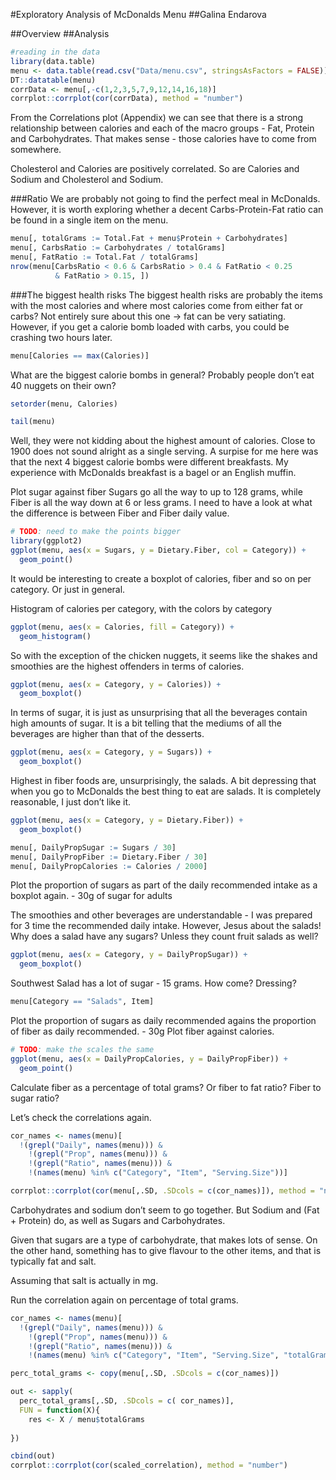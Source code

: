 #Exploratory Analysis of McDonalds Menu
##Galina Endarova

##Overview
##Analysis

```{r echo=FALSE}
#reading in the data
library(data.table)
menu <- data.table(read.csv("Data/menu.csv", stringsAsFactors = FALSE))
DT::datatable(menu)
corrData <- menu[,-c(1,2,3,5,7,9,12,14,16,18)]
corrplot::corrplot(cor(corrData), method = "number")
```
From the Correlations plot (Appendix) we can see that there is a strong 
relationship between calories and each of the macro groups - Fat, Protein and
Carbohydrates. That makes sense - those calories have to come from somewhere. 

Cholesterol and Calories are positively correlated. So are Calories and 
Sodium and Cholesterol and Sodium.

###Ratio
We are probably not going to find the perfect meal in McDonalds. However, 
it is worth exploring whether a decent Carbs-Protein-Fat ratio can be found 
in a single item on the menu. 

```{r}
menu[, totalGrams := Total.Fat + menu$Protein + Carbohydrates]
menu[, CarbsRatio := Carbohydrates / totalGrams]
menu[, FatRatio := Total.Fat / totalGrams]
nrow(menu[CarbsRatio < 0.6 & CarbsRatio > 0.4 & FatRatio < 0.25
          & FatRatio > 0.15, ])

```

###The biggest health risks 
The biggest health risks are probably the items with the most 
calories and where most calories come from either fat or carbs?
Not entirely sure about this one -> fat can be very satiating. However,
if you get a calorie bomb loaded with carbs, you could be crashing two hours 
later.
```{r}
menu[Calories == max(Calories)]
```

What are the biggest calorie bombs in general? Probably people don't eat
40 nuggets on their own?

```{r}
setorder(menu, Calories)

```

```{r}
tail(menu)
```

Well, they were not kidding about the highest amount of calories. Close to 1900 does not sound alright as a single serving. A surpise for me here was that the next 4 biggest calorie bombs were different breakfasts. My experience with McDonalds breakfast is a bagel or an English muffin.


Plot sugar against fiber
Sugars go all the way to up to 128 grams, while Fiber is all the way down at 
6 or less grams. I need to have a look at what the difference is between 
Fiber and Fiber daily value. 

```{r}
# TODO: need to make the points bigger
library(ggplot2)
ggplot(menu, aes(x = Sugars, y = Dietary.Fiber, col = Category)) +
  geom_point()
```

It would be interesting to create a boxplot of calories, fiber and so on per category. Or just in general.

Histogram of calories per category, with the colors by category
```{r}
ggplot(menu, aes(x = Calories, fill = Category)) +
  geom_histogram()
```
So with the exception of the chicken nuggets, it seems like the 
shakes and smoothies are the highest offenders in terms of calories.
```{r}
ggplot(menu, aes(x = Category, y = Calories)) +
  geom_boxplot()
```

In terms of sugar, it is just as unsurprising that all the beverages contain
high amounts of sugar. It is a bit telling that the mediums of all
the beverages are higher than that of the desserts.
```{r}
ggplot(menu, aes(x = Category, y = Sugars)) +
  geom_boxplot()
```
Highest in fiber foods are, unsurprisingly, the salads. A bit depressing
that when you go to McDonalds the best thing to eat are salads. It is 
completely reasonable, I just don't like it. 
```{r}
ggplot(menu, aes(x = Category, y = Dietary.Fiber)) +
  geom_boxplot()
```

```{r}
menu[, DailyPropSugar := Sugars / 30]
menu[, DailyPropFiber := Dietary.Fiber / 30]
menu[, DailyPropCalories := Calories / 2000]
```
Plot the proportion of sugars as part of the daily recommended intake as a 
boxplot again. - 30g of sugar for adults

The smoothies and other beverages are understandable - I was prepared for 3 time the recommended daily intake. However, Jesus about the salads! 
Why does a salad have any sugars? Unless they count fruit salads as well?
```{r}
ggplot(menu, aes(x = Category, y = DailyPropSugar)) +
  geom_boxplot()
```
Southwest Salad has a lot of sugar - 15 grams. How come? Dressing?
```{r}
menu[Category == "Salads", Item]
```
Plot the proportion of sugars as daily recommended agains the proportion of 
fiber as daily recommended. - 30g 
Plot fiber against calories. 
```{r}
# TODO: make the scales the same
ggplot(menu, aes(x = DailyPropCalories, y = DailyPropFiber)) +
  geom_point()
```

Calculate fiber as a percentage of total grams? Or fiber to fat ratio?
Fiber to sugar ratio?

Let's check the correlations again.
```{r}
cor_names <- names(menu)[
  !(grepl("Daily", names(menu))) &
    !(grepl("Prop", names(menu))) &
    !(grepl("Ratio", names(menu))) &
    !(names(menu) %in% c("Category", "Item", "Serving.Size"))]

corrplot::corrplot(cor(menu[,.SD, .SDcols = c(cor_names)]), method = "number")
```

Carbohydrates and sodium don't seem to go together. But Sodium and (Fat + Protein) do, as well as Sugars and Carbohydrates. 

Given that sugars are a type of carbohydrate, that makes lots of sense.
On the other hand, something has to give flavour to the other items, 
and that is typically fat and salt.

Assuming that salt is actually in mg. 

Run the correlation again on percentage of total grams.
```{r}
cor_names <- names(menu)[
  !(grepl("Daily", names(menu))) &
    !(grepl("Prop", names(menu))) &
    !(grepl("Ratio", names(menu))) &
    !(names(menu) %in% c("Category", "Item", "Serving.Size", "totalGrams"))]

perc_total_grams <- copy(menu[,.SD, .SDcols = c(cor_names)])

out <- sapply(
  perc_total_grams[,.SD, .SDcols = c( cor_names)],
  FUN = function(X){
    res <- X / menu$totalGrams
    
})

cbind(out)
corrplot::corrplot(cor(scaled_correlation), method = "number")

```